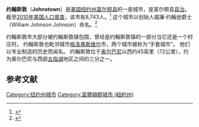 {{Infobox Settlement
| name = 约翰斯敦<br/>Johnstown
| image_skyline = 
| imagesize = 
| image_caption = 
| image_flag = 
| image_shield = 
| image_map = 
| pushpin_map = New York
| pushpin_map_caption = 在纽约州的位置
| pushpin_label_position = 
| subdivision_type = 国家
| subdivision_name = {{USA}}
| subdivision_type1 = [[美国行政区划|州]]
| subdivision_name1 = [[纽约州|纽约州]]
| subdivision_type2 = [[纽约州行政区划|县]]
| subdivision_name2 =  [[富尔顿县_(纽约州)|富尔顿县]]
| elevation_m = 205
| elevation_footnotes  =  
| area_total_km2 = 12.65
| area_total_sq_mi  = 4.88
| population_as_of = 2010年
| population_total = 8743
| population_density_km2 = auto
| timezone = [[北美东部标准时间|EST]]
| utc_offset = -5
| timezone_DST = [[EDT|EDT]]
| utc_offset_DST = -4
| latd = 43
| latm = 0
| lats = 26
| latNS = N
| longd = 74
| longm = 22
| longs = 20
| longEW = W
| website =  
}}
'''约翰斯敦'''（'''Johnstown'''）是[[美国|美国]][[纽约州|纽约州]][[富尔顿县_(纽约州)|富尔顿县]]的一座城市，是富尔顿县[[县城|县治]]。 截至[[2010年美国人口普查|2010年美国人口普查]]，该市有8,743人。<ref name="Census 2010">{{cite web| url=http://factfinder.census.gov/bkmk/table/1.0/en/DEC/10_SF1/G001/1600000US3638781| title=Geographic Identifiers: 2010 Census Summary File 1 (G001), Johnstown city, New York| publisher=U.S. Census Bureau| work=American FactFinder| accessdate=June 17, 2016| archive-url=https://archive.today/20200213070546/http://factfinder.census.gov/bkmk/table/1.0/en/DEC/10_SF1/G001/1600000US3638781| archive-date=2020-02-13| dead-url=yes}}</ref> 这个城市以创始人威廉·约翰逊爵士（William Johnson Johnson）命名。<ref>{{cite book | url=https://books.google.com/books?id=9V1IAAAAMAAJ&pg=PA170#v=onepage&q&f=false | title=The Origin of Certain Place Names in the United States | publisher=Govt. Print. Off. | author=Gannett, Henry | year=1905 | pages=170 | access-date=2017-04-09 | archive-date=2019-08-31 | archive-url=https://web.archive.org/web/20190831060057/https://books.google.com/books?id=9V1IAAAAMAAJ&pg=PA170#v=onepage&q&f=false | dead-url=no }}</ref>

约翰斯敦市大部分被约翰斯敦镇包围，曾经是约翰斯敦镇的一部分当它还是一个村庄时。 约翰斯敦也毗邻城市[[格洛弗斯维尔|格洛弗斯维尔]]市，两个城市被称为“手套城市”。 他们以专业制造的历史而闻名。 约翰斯敦位于[[奥尔巴尼|奥尔巴尼]]以西约45英里（72公里），约为奥尔巴尼与西部[[五指湖|五指湖]]地区之间的三分之一。


== 参考文献 ==
{{Reflist}}


[[Category:纽约州城市|Category:纽约州城市]]
[[Category:富爾頓郡城市_(紐約州)|Category:富爾頓郡城市 (紐約州)]]